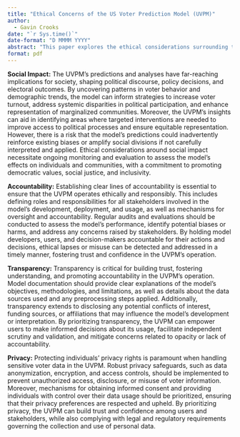 ```yaml
---
title: "Ethical Concerns of the US Voter Prediction Model (UVPM)"
author:
  - Gavin Crooks
date: "`r Sys.time()`"
date-format: "D MMMM YYYY"
abstract: "This paper explores the ethical considerations surrounding the US Voter Prediction Model (UVPM), a machine learning model designed to predict voting behavior and demographic characteristics of individual voters in the United States. The UVPM aims to provide insights for researchers, policymakers, and analysts but raises important ethical concerns related to social impact, accountability, transparency, and privacy. This paper examines each of these concerns in detail and discusses strategies for addressing them to ensure responsible and ethical use of the UVPM."
format: pdf
---
```


**Social Impact:**
The UVPM's predictions and analyses have far-reaching implications for society, shaping political discourse, policy decisions, and electoral outcomes. By uncovering patterns in voter behavior and demographic trends, the model can inform strategies to increase voter turnout, address systemic disparities in political participation, and enhance representation of marginalized communities. Moreover, the UVPM's insights can aid in identifying areas where targeted interventions are needed to improve access to political processes and ensure equitable representation. However, there is a risk that the model's predictions could inadvertently reinforce existing biases or amplify social divisions if not carefully interpreted and applied. Ethical considerations around social impact necessitate ongoing monitoring and evaluation to assess the model's effects on individuals and communities, with a commitment to promoting democratic values, social justice, and inclusivity.

**Accountability:**
Establishing clear lines of accountability is essential to ensure that the UVPM operates ethically and responsibly. This includes defining roles and responsibilities for all stakeholders involved in the model's development, deployment, and usage, as well as mechanisms for oversight and accountability. Regular audits and evaluations should be conducted to assess the model's performance, identify potential biases or harms, and address any concerns raised by stakeholders. By holding model developers, users, and decision-makers accountable for their actions and decisions, ethical lapses or misuse can be detected and addressed in a timely manner, fostering trust and confidence in the UVPM's operation.

**Transparency:**
Transparency is critical for building trust, fostering understanding, and promoting accountability in the UVPM's operation. Model documentation should provide clear explanations of the model's objectives, methodologies, and limitations, as well as details about the data sources used and any preprocessing steps applied. Additionally, transparency extends to disclosing any potential conflicts of interest, funding sources, or affiliations that may influence the model's development or interpretation. By prioritizing transparency, the UVPM can empower users to make informed decisions about its usage, facilitate independent scrutiny and validation, and mitigate concerns related to opacity or lack of accountability.

**Privacy:**
Protecting individuals' privacy rights is paramount when handling sensitive voter data in the UVPM. Robust privacy safeguards, such as data anonymization, encryption, and access controls, should be implemented to prevent unauthorized access, disclosure, or misuse of voter information. Moreover, mechanisms for obtaining informed consent and providing individuals with control over their data usage should be prioritized, ensuring that their privacy preferences are respected and upheld. By prioritizing privacy, the UVPM can build trust and confidence among users and stakeholders, while also complying with legal and regulatory requirements governing the collection and use of personal data.


